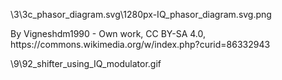 \wikipedia\commons\thumb\3\3c\IQ_phasor_diagram.svg\1280px-IQ_phasor_diagram.svg.png

By Vigneshdm1990 - Own work, CC BY-SA 4.0, https://commons.wikimedia.org/w/index.php?curid=86332943

\wikipedia\commons\9\92\Phase_shifter_using_IQ_modulator.gif